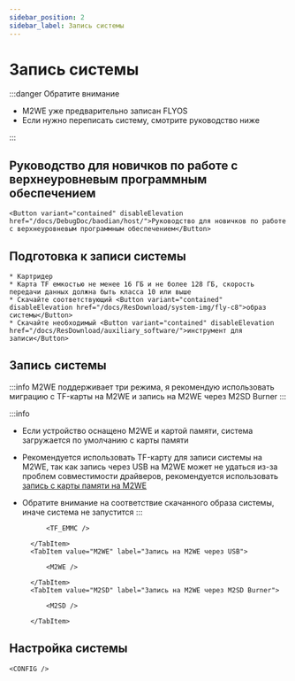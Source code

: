 ```yaml
---
sidebar_position: 2
sidebar_label: Запись системы
---
```



# Запись системы

:::danger Обратите внимание

* M2WE уже предварительно записан FLYOS
* Если нужно переписать систему, смотрите руководство ниже

:::

## Руководство для новичков по работе с верхнеуровневым программным обеспечением

    <Button variant="contained" disableElevation href="/docs/DebugDoc/baodian/host/">Руководство для новичков по работе с верхнеуровневым программным обеспечением</Button>

## Подготовка к записи системы

    * Картридер
    * Карта TF емкостью не менее 16 ГБ и не более 128 ГБ, скорость передачи данных должна быть класса 10 или выше
    * Скачайте соответствующий <Button variant="contained" disableElevation href="/docs/ResDownload/system-img/fly-c8">образ системы</Button>
    * Скачайте необходимый <Button variant="contained" disableElevation href="/docs/ResDownload/auxiliary_software/">инструмент для записи</Button>

## Запись системы

:::info
M2WE поддерживает три режима, я рекомендую использовать миграцию с TF-карты на M2WE и запись на M2WE через M2SD Burner
:::

:::info
* Если устройство оснащено M2WE и картой памяти, система загружается по умолчанию с карты памяти
* Рекомендуется использовать TF-карту для записи системы на M2WE, так как запись через USB на M2WE может не удаться из-за проблем совместимости драйверов, рекомендуется использовать [запись с карты памяти на M2WE](https://mellow-next.klipper.cn/docs/ProductDoc/SBC/fly-pi-v2/fly-os)
* Обратите внимание на соответствие скачанного образа системы, иначе система не запустится
:::

    <Tabs>
        <TabItem value="TF_M2WE" label="Запись на M2WE через TF-карту">
            
            <TF_EMMC />

        </TabItem>
        <TabItem value="M2WE" label="Запись на M2WE через USB">
            
            <M2WE />

        </TabItem>
        <TabItem value="M2SD" label="Запись на M2WE через M2SD Burner">
            
            <M2SD />

        </TabItem>
    </Tabs>

## Настройка системы

    <CONFIG />